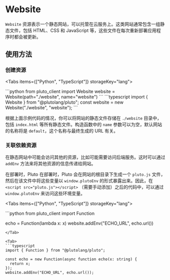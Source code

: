 
# Website

`Website` 资源表示一个静态网站，可以托管在云服务上。这类网站通常包含一组静态文件，包括 HTML、CSS 和 JavaScript 等，这些文件在每次重新部署应用程序时都会被更新。

## 使用方法

### 创建资源

<Tabs items={["Python", "TypeScript"]} storageKey="lang">

<Tab>
```python
from pluto_client import Website
website = Website(path="./website", name="website")
```
</Tab>

<Tab>
```typescript
import { Website } from "@plutolang/pluto";
const website = new Website("./website", "website");
```
</Tab>

</Tabs>

根据上面示例代码的情况，你可以将网站的静态文件存储在 `./website` 目录中，包括 `index.html` 等所有静态文件。构造函数中的 `name` 参数可以为空，默认网站的名称将是 `default`，这个名称与最终生成的 URL 有关。

### 关联依赖资源

在静态网站中可能会访问其他的资源，比如可能需要访问后端服务。这时可以通过 `addEnv` 方法来将其他资源的信息传递给网站。

在部署时，Pluto 在部署时，Pluto 会在网站的根目录下生成一个 `pluto.js` 文件，然后在该文件中将这些变量以 `window.plutoEnv` 的形式暴露出来。因此，在 `<script src="pluto.js"></script>` （需要手动添加）之后的代码中，可以通过 `window.plutoEnv` 来访问这些环境变量。

<Tabs items={["Python", "TypeScript"]} storageKey="lang">

<Tab>
```python
from pluto_client import Function

echo = Function(lambda x: x)
website.addEnv("ECHO_URL", echo.url())
```
</Tab>

<Tab>
```typescript
import { Function } from "@plutolang/pluto";

const echo = new Function(async function echo(x: string) {
  return x;
});
website.addEnv("ECHO_URL", echo.url());
```
</Tab>

</Tabs>